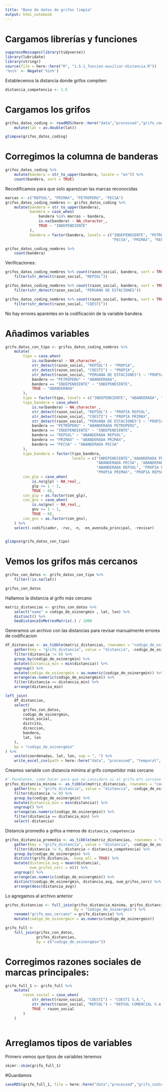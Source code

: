 ```yaml
---
title: "Base de datos de grifos limpia"
output: html_notebook
---
```


# Cargamos librerías y funciones

```r
suppressMessages(library(tidyverse))
library(lubridate)
library(stringr)
source(file = here::here("R", "1.5.1_funcion-auxiliar-distancia.R"))
'%ni%' <- Negate('%in%')
```

Establecemos la distancia donde grifos compiten:

```r
distancia_competencia <- 1.5
```


# Cargamos los grifos

```r

grifos_datos_coding <- readRDS(here::here("data","processed","grifo_coding_raw_no_duplicate.rds")) %>%
    mutate(lat = as.double(lat))

glimpse(grifos_datos_coding)

```


# Corregimos la columna de banderas

```r

grifos_datos_coding %>%
    mutate(bandera = str_to_upper(bandera, locale = "en")) %>%
    count(bandera, sort = TRUE) 

```

Recodificamos para que solo aparezcan las marcas reconocidas

```r
marcas <- c("REPSOL", "PRIMAX", "PETROPERU", "PECSA")
grifos_datos_coding_nombres <- grifos_datos_coding %>%
    mutate(bandera = str_to_upper(bandera),
           bandera = case_when(
               bandera %in% marcas ~ bandera,
               is.na(bandera) ~ NA_character_,
               TRUE ~ "INDEPENDIENTE"
           ),
           bandera = factor(bandera, levels = c("INDEPENDIENTE", "PETROPERU",
                                                "PECSA", "PRIMAX", "REPSOL")))

grifos_datos_coding_nombres %>%
    count(bandera)

```
Verificaciones:

```r

grifos_datos_coding_nombres %>% count(razon_social, bandera, sort = TRUE) %>%
    filter(str_detect(razon_social, "REPSOL"))

grifos_datos_coding_nombres %>% count(razon_social, bandera, sort = TRUE) %>%
    filter(str_detect(razon_social, "PERUANA DE ESTACIONES"))

grifos_datos_coding_nombres %>% count(razon_social, bandera, sort = TRUE) %>%
    filter(str_detect(razon_social, "COESTI"))

```
No hay errores aparentes en la codificación de la variable bandera.

# Añadimos variables

```r
grifo_datos_con_tipo <- grifos_datos_coding_nombres %>%
    mutate(
        tipo = case_when(
            is.na(bandera) ~ NA_character_,
            str_detect(razon_social, "REPSOL") ~ "PROPIA",
            str_detect(razon_social, "COESTI") ~ "PROPIA",
            str_detect(razon_social, "PERUANA DE ESTACIONES") ~ "PROPIA",
            bandera == "PETROPERU" ~ "ABANDERADA",
            bandera == "INDEPENDIENTE" ~ "INDEPENDIENTE",
            TRUE ~ "ABANDERADA"
        ),
        tipo = factor(tipo, levels = c("INDEPENDIENTE", "ABANDERADA", "PROPIA")),
        tipo_bandera = case_when(
            is.na(bandera) ~ NA_character_,
            str_detect(razon_social, "REPSOL") ~ "PROPIA REPSOL",
            str_detect(razon_social, "COESTI") ~ "PROPIA PRIMAX",
            str_detect(razon_social, "PERUANA DE ESTACIONES") ~ "PROPIA PECSA",
            bandera == "PETROPERU" ~ "ABANDERADA PETROPERU",
            bandera == "INDEPENDIENTE" ~ "INDEPENDIENTE",
            bandera == "REPSOL" ~ "ABANDERADA REPSOL",
            bandera == "PRIMAX" ~ "ABANDERADA PRIMAX",
            bandera == "PECSA" ~ "ABANDERADA PECSA"
        ),
        tipo_bandera = factor(tipo_bandera, 
                              levels = c("INDEPENDIENTE","ABANDERADA PETROPERU",
                                         "ABANDERADA PECSA", "ABANDERADA PRIMAX",
                                         "ABANDERADA REPSOL", "PROPIA PECSA",
                                         "PROPIA PRIMAX", "PROPIA REPSOL")),
        con_glp = case_when(
            is.na(glp) ~ NA_real_,
            glp >= 1 ~ 1,
            TRUE ~ 0),
        con_glp = as.factor(con_glp),
        con_gnv = case_when(
            is.na(gnv) ~ NA_real_,
            gnv >= 1 ~ 1,
            TRUE ~ 0),        
        con_gnv = as.factor(con_gnv),
    ) %>%
    select(-codificador, -ruc, -n, -en_avenida_principal, -revisar)
    

glimpse(grifo_datos_con_tipo)

```

# Vemos los grifos más cercanos 

```r

grifos_con_datos <- grifo_datos_con_tipo %>%
    filter(!is.na(lat))

grifos_con_datos

```

Hallamos la distancia al grifo más cercano

```r
matriz_distancias <- grifos_con_datos %>%
    select("name" = codigo_de_osinergmin , lat, lon) %>%
    distinct() %>%
    GeoDistanceInMetresMatrix(.) / 1000

```

Generamos un archivo con las distancias para revisar manualmente errores de codificacion

```r

df_distancias <- as_tibble(matriz_distancias, rownames = "codigo_de_osinergmin") %>%
    gather(key = "grifo_distancia", value = "distancia", -codigo_de_osinergmin) %>%
    filter(distancia != 0) %>%
    group_by(codigo_de_osinergmin) %>%
    mutate(distancia_min = min(distancia)) %>%
    ungroup() %>%
    mutate(codigo_de_osinergmin = as.numeric(codigo_de_osinergmin)) %>%
    arrange(as.numeric(codigo_de_osinergmin)) %>%
    filter(distancia == distancia_min) %>%
    arrange(distancia_min) 

left_join(
    df_distancias,
    select(
        grifos_con_datos,
        codigo_de_osinergmin,
        razon_social,
        distrito,
        direccion,
        bandera,
        lat, lon
    ),
    by = "codigo_de_osinergmin"
) %>%
    unite(coordenadas, lat, lon, sep = ", ") %>% 
    write_excel_csv(path = here::here("data", "processed", "temporal", "grifos-distancia.csv"))

```



Creamos variable con distancia mínima al grifo competidor más cercano

```r
#' Pendiente, como hacer para que no considere si el grifo m?s cercano tiene el mismo ruc
grifos_distancia_minima <- as_tibble(matriz_distancias, rownames = "codigo_de_osinergmin") %>%
    gather(key = "grifo_distancia", value = "distancia", -codigo_de_osinergmin) %>%
    filter(distancia != 0) %>%
    group_by(codigo_de_osinergmin) %>%
    mutate(distancia_min = min(distancia)) %>%
    ungroup() %>%
    arrange(as.numeric(codigo_de_osinergmin)) %>%
    filter(distancia == distancia_min) %>%
    select(-distancia)

```

Distancia promedio a grifos a menos de `distancia_competencia`

```r
 
grifos_distancia_promedio <- as_tibble(matriz_distancias, rownames = "codigo_de_osinergmin") %>%
    gather(key = "grifo_distancia", value = "distancia", -codigo_de_osinergmin) %>%
    filter(distancia != 0, distancia < distancia_competencia) %>%
    group_by(codigo_de_osinergmin) %>%
    distinct(grifo_distancia, .keep_all = TRUE) %>%
    mutate(distancia_avg = mean(distancia),
           num_grifos_cerc = n()) %>%
    ungroup() %>%
    arrange(as.numeric(codigo_de_osinergmin)) %>%
    distinct(codigo_de_osinergmin, distancia_avg, num_grifos_cerc) %>%
    arrange(desc(distancia_avg))

```

Lo agregamos al archivo anterior

```r
grifos_distancias <- full_join(grifos_distancia_minima, grifos_distancia_promedio,
                               by = "codigo_de_osinergmin") %>%
    rename("grifo_mas_cercano" = grifo_distancia) %>%
    mutate(codigo_de_osinergmin = as.numeric(codigo_de_osinergmin))

grifo_full <-
    full_join(grifos_con_datos,
              grifos_distancias,
              by = c("codigo_de_osinergmin"))

```
# Corregimos razones sociales de marcas principales:

```r
grifo_full_1 <- grifo_full %>%
    mutate(
        razon_social = case_when(
            str_detect(razon_social, "COESTI") ~ "COESTI S.A.",
            str_detect(razon_social, "REPSOL") ~ "REPSOL COMERCIAL S.A.C.",
            TRUE ~ razon_social
        )
    )
        
```

# Arreglamos tipos de variables

Primero vemos que tipos de variables tenemos

```r
skimr::skim(grifo_full_1)
```




#Guardamos
```r

saveRDS(grifo_full_1, file = here::here("data","processed","grifo_coding_clean.rds"))


```



